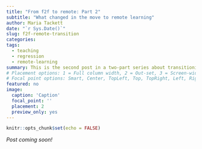 ```yaml
---
title: "From f2f to remote: Part 2" 
subtitle: "What changed in the move to remote learning"
author: Maria Tackett
date: "`r Sys.Date()`"
slug: f2f-remote-transition
categories:
tags:
  - teaching
  - regression
  - remote-learning
summary: This is the second post in a two-part series about transitioning to remote learning in Spring 2020. In this post, I focus on how the course changed when we moved online and take a look at what worked and didn't work. 
# Placement options: 1 = Full column width, 2 = Out-set, 3 = Screen-width
# Focal point options: Smart, Center, TopLeft, Top, TopRight, Left, Right, BottomLeft, Bottom, BottomRight
featured: no
image: 
  caption: 'Caption'
  focal_point: ''
  placement: 2
  preview_only: yes
---
```


```r
knitr::opts_chunk$set(echo = FALSE)
```

*Post coming soon!*